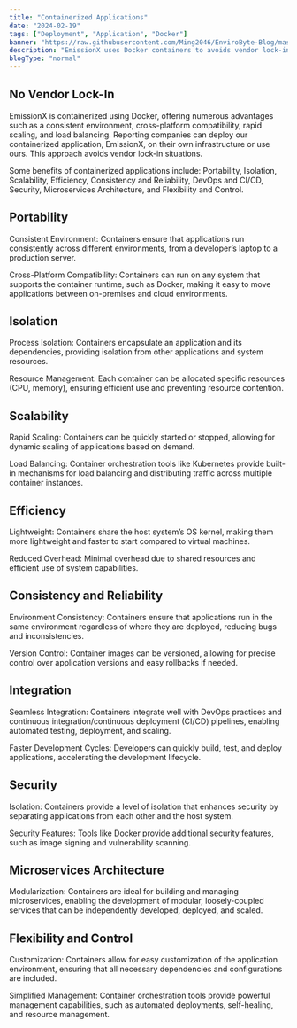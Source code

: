 ```yaml
---
title: "Containerized Applications"
date: "2024-02-19"
tags: ["Deployment", "Application", "Docker"]
banner: "https://raw.githubusercontent.com/Ming2046/EnviroByte-Blog/master/images/DockerKubernetes.svg"
description: "EmissionX uses Docker containers to avoids vendor lock-in situations"
blogType: "normal"
---
```


## No Vendor Lock-In

EmissionX is containerized using Docker, offering numerous advantages such as a consistent environment, cross-platform compatibility, rapid scaling, and load balancing. Reporting companies can deploy our containerized application, EmissionX, on their own infrastructure or use ours. This approach avoids vendor lock-in situations.

Some benefits of containerized applications include: Portability, Isolation, Scalability, Efficiency, Consistency and Reliability, DevOps and CI/CD, Security, Microservices Architecture, and Flexibility and Control.

## Portability

Consistent Environment: Containers ensure that applications run consistently across different environments, from a developer’s laptop to a production server.

Cross-Platform Compatibility: Containers can run on any system that supports the container runtime, such as Docker, making it easy to move applications between on-premises and cloud environments.

## Isolation

Process Isolation: Containers encapsulate an application and its dependencies, providing isolation from other applications and system resources.

Resource Management: Each container can be allocated specific resources (CPU, memory), ensuring efficient use and preventing resource contention.

## Scalability

Rapid Scaling: Containers can be quickly started or stopped, allowing for dynamic scaling of applications based on demand.

Load Balancing: Container orchestration tools like Kubernetes provide built-in mechanisms for load balancing and distributing traffic across multiple container instances.

## Efficiency

Lightweight: Containers share the host system’s OS kernel, making them more lightweight and faster to start compared to virtual machines.

Reduced Overhead: Minimal overhead due to shared resources and efficient use of system capabilities.

## Consistency and Reliability

Environment Consistency: Containers ensure that applications run in the same environment regardless of where they are deployed, reducing bugs and inconsistencies.

Version Control: Container images can be versioned, allowing for precise control over application versions and easy rollbacks if needed.

## Integration

Seamless Integration: Containers integrate well with DevOps practices and continuous integration/continuous deployment (CI/CD) pipelines, enabling automated testing, deployment, and scaling.

Faster Development Cycles: Developers can quickly build, test, and deploy applications, accelerating the development lifecycle.

## Security

Isolation: Containers provide a level of isolation that enhances security by separating applications from each other and the host system.

Security Features: Tools like Docker provide additional security features, such as image signing and vulnerability scanning.

## Microservices Architecture

Modularization: Containers are ideal for building and managing microservices, enabling the development of modular, loosely-coupled services that can be independently developed, deployed, and scaled.

## Flexibility and Control

Customization: Containers allow for easy customization of the application environment, ensuring that all necessary dependencies and configurations are included.

Simplified Management: Container orchestration tools provide powerful management capabilities, such as automated deployments, self-healing, and resource management.
